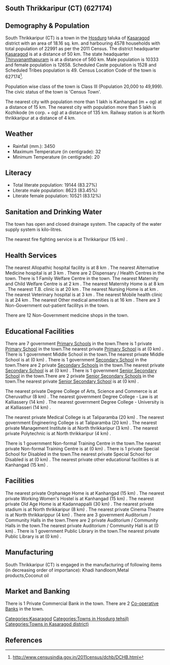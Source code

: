 {{Infobox settlement
| name=South Thrikkaripur (CT)
| native_name=
| native_name_lang=
| other_name=
| nickname=
| settlement_type=Town
| image_skyline=
| image_alt=
| image_caption=
| pushpin_map=India Kerala
| pushpin_label_position=right
| pushpin_map_alt=
| pushpin_map_caption=Location in Kerala, India
| latd=
| latm=
| lats=
| latNS=
| longd=
| longm=
| longs=
| longEW=
| coordinates_display=inline,title
| subdivision_type=Country
| subdivision_name={{flag|India}}
| subdivision_type1=[[States and territories of India|State]]
| subdivision_name1=Kerala 
| subdivision_type2=[[List of districts of India|District]]
| subdivision_name2=Kasaragod
| subdivision_type3=Tahsil
| subdivision_name3=Hosdurg
| website=
| established_title=<!-- Established -->
| established_date=
| founder=
| named_for=
| government_type=
| governing_body=
| unit_pref=Metric
| area_footnotes=
| area_rank=
| area_total_km2=18.16
| elevation_footnotes=
| elevation_m=
| population_total=22991
| population_as_of=2011
| population_rank=
| population_density_km2=1266
| population_demonym=
| population_footnotes=
| demographics_type1=Languages=
| demographics1_title1=Official=
| demographics1_info1=[[Malayalam language|Malayalam]]
| timezone1=[[Indian Standard Time|IST]]
| utc_offset1==+5:30
| postal_code_type=[[Postal Index Number|PIN]]
| postal_code=
| area_code_type=Telephone code
| area_code=
| registration_plate=
| blank1_name_sec1=Nearest city
| blank1_info_sec1=[[Kanhangad  (m + og)]]
| blank2_name_sec1=[[Human sex ratio|Sex ratio]]
| blank2_info_sec1=1225
| blank3_name_sec1=Literacy
| blank3_info_sec1=83.27%
| blank1_name_sec2=[[2011 Census of India|2011 census]] code
| blank1_info_sec2=627174
| footnotes=
}}

== South Thrikkaripur (CT) (627174) ==

== Demography & Population ==

South Thrikkaripur (CT) is a town in the [[Hosdurg]] taluka of [[Kasaragod]] district with an area of 18.16 sq. km. and harbouring 4578 households with total population of 22991 as per the 2011 Census. The district headquarter [[Kasaragod]] is at a distance of 50 km. The state headquarter [[Thiruvananthapuram]] is at a distance of 560 km. Male population is 10333 and female population is 12658. Scheduled Caste population is 1528 and Scheduled Tribes population is 49. Census Location Code of the town is 627174<ref>http://www.censusindia.gov.in/2011census/dchb/DCHB.html</ref>.

Population wise class of the town is Class III (Population 20,000 to 49,999).
The civic status of the town is 'Census Town'.

The nearest city with population more than 1 lakh is Kanhangad  (m + og) at a distance of 15 km. The nearest city with population more than 5 lakh is Kozhikode (m corp. + og) at a distance of 135 km. Railway station is at North thrikkaripur at a distance of 4 km.


== Weather ==  
* Rainfall (mm.): 3450 
* Maximum Temperature (in centigrade): 32
* Minimum Temperature (in centigrade): 20


== Literacy ==  
* Total literate population: 19144 (83.27%)
* Literate male population: 8623 (83.45%)
* Literate female population: 10521 (83.12%)


== Sanitation and Drinking Water ==  
The town has open and closed drainage system.
The capacity of the water supply system is  kilo-litres.

The nearest fire fighting service is at Thrikkaripur (15 km) .


== Health Services ==
The nearest Allopathic hospital facility is at 8 km .
The nearest Alternative Medicine hospital is at 3 km .
There are 2 Dispensary / Health Centres in the town.
There is 1 Family Welfare Centre in the town.
The nearest Maternity and Child Welfare Centre is at 2 km .
The nearest Maternity Home is at 8 km .
The nearest T.B. clinic is at 20 km .
The nearest Nursing Home is at  km .
The nearest Veterinary hospital is at 3 km .
The nearest Mobile health clinic is at 24 km .
The nearest Other medical amenities is at 16 km .
There are 3 Non-Government out-patient facilitys in the town.


There are 12 Non-Government medicine shops in the town.


== Educational Facilities ==
There are 7 government [[Primary School]]s in the town.There is 1 private [[Primary School]] in the town.The nearest private [[Primary School]] is at  (0 km) .
There is 1 government Middle School in the town.The nearest private Middle School is at  (0 km) .
There is 1 government [[Secondary School]] in the town.There are 2 private [[Secondary School]]s in the town.The nearest private [[Secondary School]] is at  (0 km) .
There is 1 government [[Senior Secondary School]] in the town.There are 2 private [[Senior Secondary School]]s in the town.The nearest private [[Senior Secondary School]] is at  (0 km) .
 
 
 
 
 
The nearest private Degree College of Arts, Science and Commerce is at Cheruvathur (8 km) .
The nearest government Degree College - Law is at Kalliassery (14 km) .
The nearest government Degree College - University is at Kalliasseri (14 km) .
 
The nearest private Medical College is at Taliparamba (20 km) .
The nearest government Engineering College is at Taliparamba  (20 km) .
The nearest private Management Institute is at North thrikkaripur (3 km) .
The nearest private Polytechnic is at North thrikkaripur  (4 km) .
 
There is 1 government Non-formal Training Centre in the town.The nearest private Non-formal Training Centre is at  (0 km) .
There is 1 private Special School for Disabled in the town.The nearest private Special School for Disabled is at  (0 km) .
The nearest private other educational facilities is at Kanhangad (15 km) .


== Facilities ==
The nearest private Orphanage Home is at Kanhangad (15 km) .
The nearest private Working Women's Hostel is at Kanhangad (15 km) .
The nearest private Old Age Home is at Kadannappalli (30 km) .
The nearest private stadium is at North thrikkaripur (8 km) .
The nearest private Cinema Theatre is at North thrikkarippur (4 km) .
There are 3 government Auditorium / Community Halls in the town.There are 2 private Auditorium / Community Halls in the town.The nearest private Auditorium / Community Hall is at  (0 km) .
There is 1 government Public Library in the town.The nearest private Public Library is at  (0 km) .


== Manufacturing ==
South Thrikkaripur (CT) is engaged in the manufacturing of following items (in decreasing order of importance): Khadi  handloom,Metal products,Coconut oil


== Market and Banking ==

There is 1 Private Commercial Bank in the town.
There are 2 [[Co-operative Bank]]s in the town.




[[Categories:Kasaragod]]
[[Categories:Towns in Hosdurg tehsil)]]
[[Categories:Towns in Kasaragod district)]]


== References ==
{{Reflist}}


